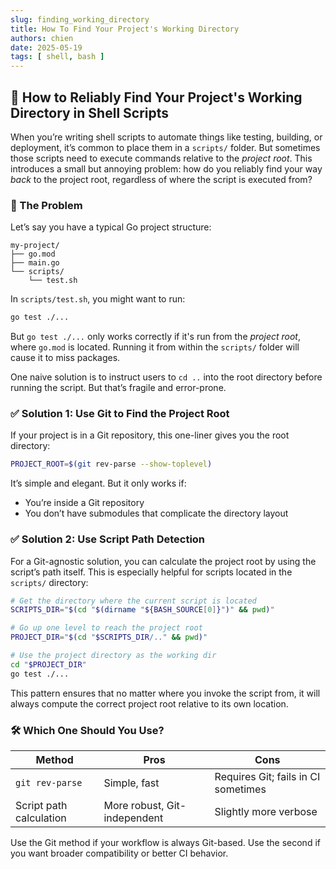 ```yaml
---
slug: finding_working_directory
title: How To Find Your Project's Working Directory
authors: chien
date: 2025-05-19
tags: [ shell, bash ]
---
```


## 📁 How to Reliably Find Your Project's Working Directory in Shell Scripts

When you’re writing shell scripts to automate things like testing, building, or
deployment, it’s common to place them in a `scripts/` folder. But sometimes
those scripts need to execute commands relative to the *project root*. This
introduces a small but annoying problem: how do you reliably find your way
*back* to the project root, regardless of where the script is executed from?

### 🧩 The Problem

Let’s say you have a typical Go project structure:

```
my-project/
├── go.mod
├── main.go
└── scripts/
    └── test.sh
```

In `scripts/test.sh`, you might want to run:

```bash
go test ./...
```

But `go test ./...` only works correctly if it's run from the *project root*,
where `go.mod` is located. Running it from within the `scripts/` folder will
cause it to miss packages.

One naive solution is to instruct users to `cd ..` into the root directory
before running the script. But that’s fragile and error-prone.

### ✅ Solution 1: Use Git to Find the Project Root

If your project is in a Git repository, this one-liner gives you the root
directory:

```bash
PROJECT_ROOT=$(git rev-parse --show-toplevel)
```

It’s simple and elegant. But it only works if:

* You’re inside a Git repository
* You don’t have submodules that complicate the directory layout

### ✅ Solution 2: Use Script Path Detection

For a Git-agnostic solution, you can calculate the project root by using the
script’s path itself. This is especially helpful for scripts located in the
`scripts/` directory:

```bash
# Get the directory where the current script is located
SCRIPTS_DIR="$(cd "$(dirname "${BASH_SOURCE[0]}")" && pwd)"

# Go up one level to reach the project root
PROJECT_DIR="$(cd "$SCRIPTS_DIR/.." && pwd)"

# Use the project directory as the working dir
cd "$PROJECT_DIR"
go test ./...
```

This pattern ensures that no matter where you invoke the script from, it will
always compute the correct project root relative to its own location.

### 🛠️ Which One Should You Use?

| Method                  | Pros                         | Cons                                |
|-------------------------|------------------------------|-------------------------------------|
| `git rev-parse`         | Simple, fast                 | Requires Git; fails in CI sometimes |
| Script path calculation | More robust, Git-independent | Slightly more verbose               |

Use the Git method if your workflow is always Git-based. Use the second if you
want broader compatibility or better CI behavior.
